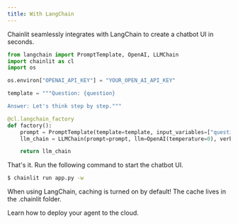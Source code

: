 ```yaml
---
title: With LangChain
---
```


Chainlit seamlessly integrates with LangChain to create a chatbot UI in seconds.

```python app.py
from langchain import PromptTemplate, OpenAI, LLMChain
import chainlit as cl
import os

os.environ["OPENAI_API_KEY"] = "YOUR_OPEN_AI_API_KEY"

template = """Question: {question}

Answer: Let's think step by step."""

@cl.langchain_factory
def factory():
    prompt = PromptTemplate(template=template, input_variables=["question"])
    llm_chain = LLMChain(prompt=prompt, llm=OpenAI(temperature=0), verbose=True)

    return llm_chain
```

That's it. Run the following command to start the chatbot UI.

```bash
$ chainlit run app.py -w
```
<Warning>When using LangChain, caching is turned on by default! The cache lives in the .chainlit folder.</Warning>


<Card title="Deployment" icon="link" href="/cloud/deploy">
   Learn how to deploy your agent to the cloud.
</Card>